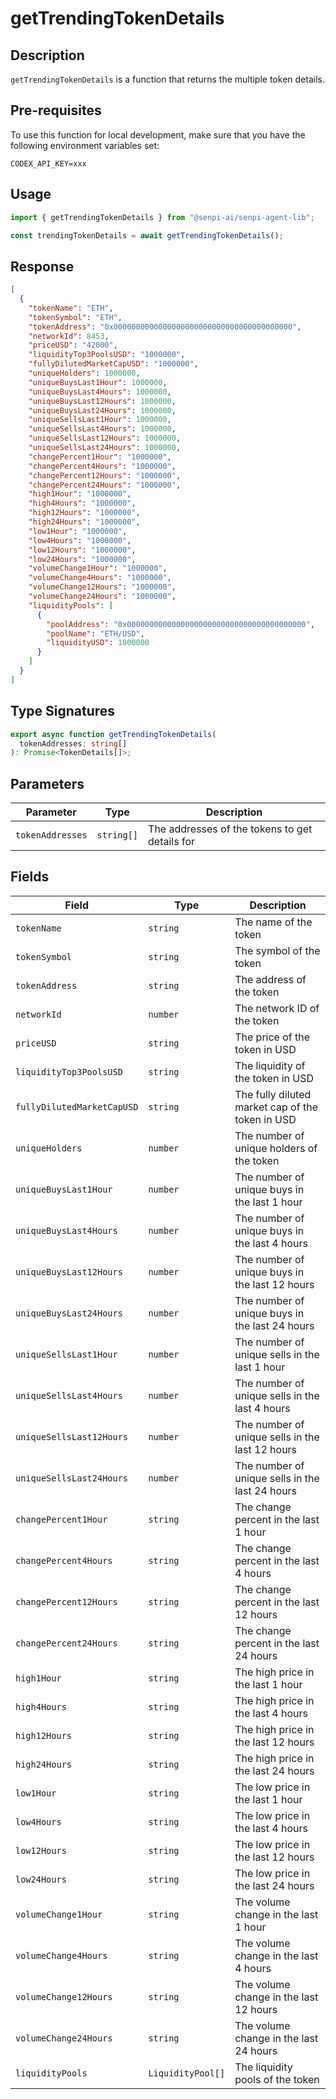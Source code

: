 # getTrendingTokenDetails

## Description

`getTrendingTokenDetails` is a function that returns the multiple token details.

## Pre-requisites

To use this function for local development, make sure that you have the following environment variables set:

```
CODEX_API_KEY=xxx
```

## Usage

```ts
import { getTrendingTokenDetails } from "@senpi-ai/senpi-agent-lib";

const trendingTokenDetails = await getTrendingTokenDetails();
```

## Response

```json
[
  {
    "tokenName": "ETH",
    "tokenSymbol": "ETH",
    "tokenAddress": "0x0000000000000000000000000000000000000000",
    "networkId": 8453,
    "priceUSD": "42000",
    "liquidityTop3PoolsUSD": "1000000",
    "fullyDilutedMarketCapUSD": "1000000",
    "uniqueHolders": 1000000,
    "uniqueBuysLast1Hour": 1000000,
    "uniqueBuysLast4Hours": 1000000,
    "uniqueBuysLast12Hours": 1000000,
    "uniqueBuysLast24Hours": 1000000,
    "uniqueSellsLast1Hour": 1000000,
    "uniqueSellsLast4Hours": 1000000,
    "uniqueSellsLast12Hours": 1000000,
    "uniqueSellsLast24Hours": 1000000,
    "changePercent1Hour": "1000000",
    "changePercent4Hours": "1000000",
    "changePercent12Hours": "1000000",
    "changePercent24Hours": "1000000",
    "high1Hour": "1000000",
    "high4Hours": "1000000",
    "high12Hours": "1000000",
    "high24Hours": "1000000",
    "low1Hour": "1000000",
    "low4Hours": "1000000",
    "low12Hours": "1000000",
    "low24Hours": "1000000",
    "volumeChange1Hour": "1000000",
    "volumeChange4Hours": "1000000",
    "volumeChange12Hours": "1000000",
    "volumeChange24Hours": "1000000",
    "liquidityPools": [
      {
        "poolAddress": "0x0000000000000000000000000000000000000000",
        "poolName": "ETH/USD",
        "liquidityUSD": 1000000
      }
    ]
  }
]
```

## Type Signatures

```ts
export async function getTrendingTokenDetails(
  tokenAddresses: string[]
): Promise<TokenDetails[]>;
```

## Parameters

| Parameter        | Type       | Description                                    |
| ---------------- | ---------- | ---------------------------------------------- |
| `tokenAddresses` | `string[]` | The addresses of the tokens to get details for |

## Fields

| Field                      | Type              | Description                                      |
| -------------------------- | ----------------- | ------------------------------------------------ |
| `tokenName`                | `string`          | The name of the token                            |
| `tokenSymbol`              | `string`          | The symbol of the token                          |
| `tokenAddress`             | `string`          | The address of the token                         |
| `networkId`                | `number`          | The network ID of the token                      |
| `priceUSD`                 | `string`          | The price of the token in USD                    |
| `liquidityTop3PoolsUSD`    | `string`          | The liquidity of the token in USD                |
| `fullyDilutedMarketCapUSD` | `string`          | The fully diluted market cap of the token in USD |
| `uniqueHolders`            | `number`          | The number of unique holders of the token        |
| `uniqueBuysLast1Hour`      | `number`          | The number of unique buys in the last 1 hour     |
| `uniqueBuysLast4Hours`     | `number`          | The number of unique buys in the last 4 hours    |
| `uniqueBuysLast12Hours`    | `number`          | The number of unique buys in the last 12 hours   |
| `uniqueBuysLast24Hours`    | `number`          | The number of unique buys in the last 24 hours   |
| `uniqueSellsLast1Hour`     | `number`          | The number of unique sells in the last 1 hour    |
| `uniqueSellsLast4Hours`    | `number`          | The number of unique sells in the last 4 hours   |
| `uniqueSellsLast12Hours`   | `number`          | The number of unique sells in the last 12 hours  |
| `uniqueSellsLast24Hours`   | `number`          | The number of unique sells in the last 24 hours  |
| `changePercent1Hour`       | `string`          | The change percent in the last 1 hour            |
| `changePercent4Hours`      | `string`          | The change percent in the last 4 hours           |
| `changePercent12Hours`     | `string`          | The change percent in the last 12 hours          |
| `changePercent24Hours`     | `string`          | The change percent in the last 24 hours          |
| `high1Hour`                | `string`          | The high price in the last 1 hour                |
| `high4Hours`               | `string`          | The high price in the last 4 hours               |
| `high12Hours`              | `string`          | The high price in the last 12 hours              |
| `high24Hours`              | `string`          | The high price in the last 24 hours              |
| `low1Hour`                 | `string`          | The low price in the last 1 hour                 |
| `low4Hours`                | `string`          | The low price in the last 4 hours                |
| `low12Hours`               | `string`          | The low price in the last 12 hours               |
| `low24Hours`               | `string`          | The low price in the last 24 hours               |
| `volumeChange1Hour`        | `string`          | The volume change in the last 1 hour             |
| `volumeChange4Hours`       | `string`          | The volume change in the last 4 hours            |
| `volumeChange12Hours`      | `string`          | The volume change in the last 12 hours           |
| `volumeChange24Hours`      | `string`          | The volume change in the last 24 hours           |
| `liquidityPools`           | `LiquidityPool[]` | The liquidity pools of the token                 |
